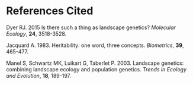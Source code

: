 # References Cited {.hanging}

Dyer RJ. 2015  Is there such a thing as landscape genetics?  *Molecular Ecology*, **24**, 3518-3528.

Jacquard A. 1983.  Heritability: one word, three concepts. *Biometrics*, **39**, 465-477.

Manel S, Schwartz MK, Luikart G, Taberlet P.  2003.  Landscape genetics: combining landscape ecology and population genetics.  *Trends in Ecology and Evolution*, **18**, 189-197.


